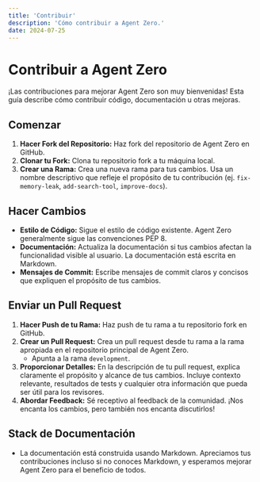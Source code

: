```yaml
---
title: 'Contribuir'
description: 'Cómo contribuir a Agent Zero.'
date: 2024-07-25
---
```


# Contribuir a Agent Zero

¡Las contribuciones para mejorar Agent Zero son muy bienvenidas! Esta guía describe cómo contribuir código, documentación u otras mejoras.

## Comenzar

1. **Hacer Fork del Repositorio:** Haz fork del repositorio de Agent Zero en GitHub.
2. **Clonar tu Fork:** Clona tu repositorio fork a tu máquina local.
3. **Crear una Rama:** Crea una nueva rama para tus cambios. Usa un nombre descriptivo que refleje el propósito de tu contribución (ej. `fix-memory-leak`, `add-search-tool`, `improve-docs`).

## Hacer Cambios

- **Estilo de Código:** Sigue el estilo de código existente. Agent Zero generalmente sigue las convenciones PEP 8.
- **Documentación:** Actualiza la documentación si tus cambios afectan la funcionalidad visible al usuario. La documentación está escrita en Markdown.
- **Mensajes de Commit:** Escribe mensajes de commit claros y concisos que expliquen el propósito de tus cambios.

## Enviar un Pull Request

1. **Hacer Push de tu Rama:** Haz push de tu rama a tu repositorio fork en GitHub.
2. **Crear un Pull Request:** Crea un pull request desde tu rama a la rama apropiada en el repositorio principal de Agent Zero.
   - Apunta a la rama `development`.
3. **Proporcionar Detalles:** En la descripción de tu pull request, explica claramente el propósito y alcance de tus cambios. Incluye contexto relevante, resultados de tests y cualquier otra información que pueda ser útil para los revisores.
4. **Abordar Feedback:** Sé receptivo al feedback de la comunidad. ¡Nos encanta los cambios, pero también nos encanta discutirlos!

## Stack de Documentación

- La documentación está construida usando Markdown. Apreciamos tus contribuciones incluso si no conoces Markdown, y esperamos mejorar Agent Zero para el beneficio de todos.
